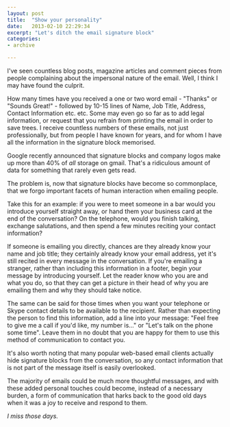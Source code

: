 ```yaml
---
layout: post
title:  "Show your personality"
date:   2013-02-10 22:29:34
excerpt: "Let's ditch the email signature block"
categories:
- archive

---
```


I've seen countless blog posts, magazine articles and comment pieces from people complaining about the impersonal nature of the email. Well, I think I may have found the culprit.

How many times have you received a one or two word email - "Thanks" or "Sounds Great!" - followed by 10-15 lines of Name, Job Title, Address, Contact Information etc. etc. Some may even go so far as to add legal information, or request that you refrain from printing the email in order to save trees. I receive countless numbers of these emails, not just professionally, but from people I have known for years, and for whom I have all the information in the signature block memorised.

Google recently announced that signature blocks and company logos make up more than 40% of *all* storage on gmail. That's a ridiculous amount of data for something that rarely even gets read.

The problem is, now that signature blocks have become so commonplace, that we forgo important facets of human interaction when emailing people.

Take this for an example: if you were to meet someone in a bar would you introduce yourself straight away, or hand them your business card at the end of the conversation? On the telephone, would you finish talking, exchange salutations, and then spend a few minutes reciting your contact information?

If someone is emailing you directly, chances are they already know your name and job title; they certainly already know your email address, yet it's still recited in every message in the conversation. If you're emailing a stranger, rather than including this information in a footer, begin your message by introducing yourself. Let the reader know who you are and what you do, so that they can get a picture in their head of why you are emailing them and why they should take notice.

The same can be said for those times when you want your telephone or Skype contact details to be available to the recipient. Rather than expecting the person to find this information, add a line into your message: "Feel free to give me a call if you'd like, my number is..." or "Let's talk on the phone some time". Leave them in no doubt that you are happy for them to use this method of communication to contact you.

It's also worth noting that many popular web-based email clients actually hide signature blocks from the conversation, so any contact information that is not part of the message itself is easily overlooked.

The majority of emails could be much more thoughtful messages, and with these added personal touches could become, instead of a necessary burden, a form of communication that harks back to the good old days when it was a joy to receive and respond to them.

*I miss those days.*